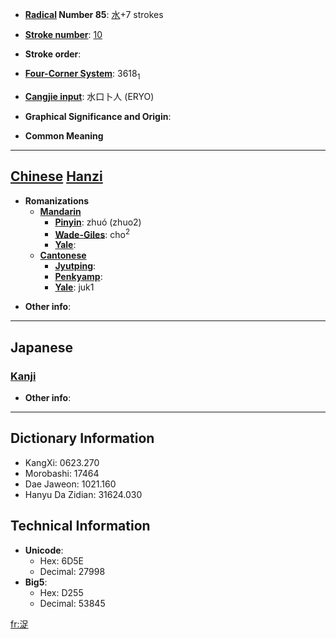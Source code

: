 * '''[[Wiktionary:Chinese radical index| Radical]] Number 85''': [[Wiktionary:Chinese radical index 水|水]]+7 strokes

* '''[[Wiktionary:Chinese total strokes index|Stroke number]]''': [[Wiktionary:Chinese total strokes index 10|10]]

* '''Stroke order''': 

* '''[[Wiktionary:Chinese four corner index|Four-Corner System]]''': 3618<sub>1</sub>

* '''[[Wiktionary:Chinese Cangjie index|Cangjie input]]''': 水口卜人 (ERYO)

* '''Graphical Significance and Origin''': 

* '''Common Meaning'''

----

== [[Chinese]] [[Hanzi]] ==

* '''Romanizations'''
** '''[[Mandarin]]'''
*** '''[[Pinyin]]''': zhuó (zhuo2)
*** '''[[Wade-Giles]]''': cho<sup>2</sup>
*** '''[[Yale]]''': 
** '''[[Cantonese]]'''
*** '''[[Jyutping]]''':
*** '''[[Penkyamp]]''': 
*** '''[[Yale]]''': juk1

* '''Other info''': 

----

==Japanese==
===[[Kanji]]===
{{kanji|on readings=[[さく]] (saku), [[ざく]] (zaku)|kun readings=[[うるおう]] (uruou)}}

* '''Other info''':  

----

== Dictionary Information ==

* KangXi: 0623.270
* Morobashi: 17464
* Dae Jaweon: 1021.160
* Hanyu Da Zidian: 31624.030

== Technical Information ==

* '''Unicode''':
** Hex: 6D5E
** Decimal: 27998
* '''Big5''':
** Hex: D255
** Decimal: 53845

[[fr:浞]]